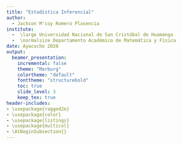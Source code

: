 ```yaml
---
title: "Estadística Inferencial" 
author:   
  - Jackson M'coy Romero Plasencia 
institute:   
  -  \large Universidad Nacional de San Cristóbal de Huamanga   
  -  \normalsize Departamento Académico de Matemática y Física 
date: Ayacucho 2020 
output:   
  beamer_presentation:  
    incremental: false  
    theme: "Marburg"  
    colortheme: "default"
    fonttheme: "structurebold"  
    toc: true   
    slide_level: 3
    keep_tex: true
header-includes: 
- \usepackage{ragged2e}
- \usepackage{color}
- \usepackage{listings}
- \usepackage{multicol}
- \AtBeginSubsection{}   
---
```


\begin{align*}
  \item 0&=1&=2&=3&=4\\
  \item 4/12&=4/12&=2/12&=1/12&=1/12\\
\end{align*}




